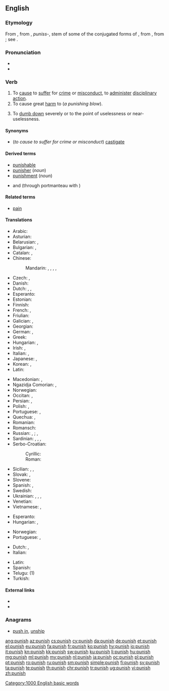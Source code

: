 ==English==

===Etymology===
From {{etyl|enm|en}} {{term|punischen|lang=enm}}, from {{etyl|xno|en}}, {{etyl|fro|en}} ''puniss-'', stem of some of the conjugated forms of {{m|fro|punir}}, from {{etyl|la|en}} {{term|punio|puniō, punīre|to inflict punishment upon|lang=la}}, from {{term|poena||punishment, penalty}}; see {{term|pain}}.

===Pronunciation===
* {{IPA|/ˈpʌnɪʃ/|lang=en}}
* {{audio|en-us-punish.ogg|Audio (US)|lang=en}}

===Verb===
{{en-verb|es}}

# To [[cause]] to [[suffer]] for [[crime]] or [[misconduct]], to [[administer]] [[disciplinary]] [[action]].
# To cause great [[harm]] to (''a punishing blow'').
# {{rfv-sense}} To [[dumb down]] severely or to the point of uselessness or near-uselessness.

====Synonyms====
* (''to cause to suffer for crime or misconduct'') [[castigate]]

====Derived terms====
* [[punishable]]
* [[punisher]] (''noun'')
* [[punishment]] (''noun'')
* {{l|en|telish}} and {{l|en|telishment}} (through portmanteau with {{etyl|grc|en}} {{term|τέλος|||lang=grc}})

====Related terms====
* [[pain]]

====Translations====
{{trans-top|to cause to suffer for crime or misconduct}}
* Arabic: {{t|ar|عاقب|tr=ʿāqaba}}
* Asturian: {{t|ast|castigar}}
* Belarusian: {{t|be|кара́ць|impf|sc=Cyrl}}, {{t|be|пакара́ць|pf|sc=Cyrl}}
* Bulgarian: {{t+|bg|нака́звам|impf}}, {{t|bg|нака́жа|pf|sc=Cyrl}}
* Catalan: {{t+|ca|punir}}, {{t+|ca|castigar}}
* Chinese:
*: Mandarin: {{t+|cmn|懲罰|sc=Hani}}, {{t+|cmn|惩罚|tr=chéngfá|sc=Hani}}, {{t|cmn|處罰|sc=Hani}}, {{t+|cmn|处罚|tr=chǔfá|sc=Hani}}, {{t+|cmn|制裁|tr=zhìcái|sc=Hani}}
* Czech: {{t+|cs|trestat|impf}}, {{t|cs|potrestat|pf}}
* Danish: {{t|da|straffe}}
* Dutch: {{t+|nl|straffen}}, {{t+|nl|afstraffen}}, {{t+|nl|bestraffen}}
* Esperanto: {{t|eo|puni}}
* Estonian: {{t|et|karistama}}
* Finnish: {{t+|fi|rangaista}}
* French: {{t+|fr|punir}}, {{t+|fr|châtier}}
* Friulian: {{t|fur|cjastiâ}}
* Galician: {{t|gl|punir}}, {{t|gl|castigar}}
* Georgian: {{t|ka|დასჯა}}
* German: {{t+|de|bestrafen}}, {{t+|de|strafen}}
* Greek: {{t+|el|τιμωρώ}}
* Hungarian: {{t+|hu|büntet}}, {{t+|hu|megbüntet}}
* Irish: {{t|ga|cuir pionós ar}}, {{t|ga|pionósaigh}}
* Italian: {{t+|it|punire}}, {{t+|it|castigare}}
* Japanese: {{t|ja|罰する|tr=ばっする, bassuru}}, {{t|ja|懲罰|alt=懲罰する|tr=ちょうばつする, chōbatsu suru}}
* Korean: {{t+|ko|벌주다}}, {{t+|ko|징벌하다|sc=Kore}}
* Latin: {{t|la|punire}}
{{trans-mid}}
* Macedonian: {{t|mk|казнува|impf|sc=Cyrl}}, {{t|mk|казни|pf|sc=Cyrl}}
* Ngazidja Comorian: {{t|zdj|âdhiɓu|tr=uâdhibu|alt=uâdhiɓu}}, {{t|zdj|hukumu|alt=uhukumu}}
* Norwegian: {{t|no|straffe}}
* Occitan: {{t+|oc|castigar}}, {{t|oc|punir}}
* Persian: {{t+|fa|ادب کردن|tr=adab kardan|sc=fa-Arab}}, {{t|fa|مجازات کردن|tr=mojâzât kardan|sc=fa-Arab}}
* Polish: {{t+|pl|karać|impf}}, {{t+|pl|ukarać|pf}}
* Portuguese: {{t+|pt|castigar}}, {{t+|pt|punir}}
* Quechua: {{t|qu|maqakuy}}, {{t|qu|wanay}}
* Romanian: {{t+|ro|pedepsi}}
* Romansch: {{t|rm|chastiar}}
* Russian: {{t+|ru|нака́зывать|impf}}, {{t+|ru|наказа́ть|pf}}; {{t+|ru|кара́ть|impf}}, {{t+|ru|покара́ть|pf}}
* Sardinian: {{t|sc|casticare}}, {{t|sc|castigae}}, {{t|sc|castigai}}, {{t|sc|castigare}}
* Serbo-Croatian:
*: Cyrillic: {{t|sh|ка̏знити|impf|sc=Cyrl}}
*: Roman: {{t|sh|kȁzniti|impf}}
* Sicilian: {{t+|scn|castigari}}, {{t+|scn|castijari}}, {{t+|scn|castiari}}
* Slovak: {{t|sk|trestať|impf}}, {{t|sk|potrestať|pf}}
* Slovene: {{t+|sl|kaznovati|impf}}
* Spanish: {{t+|es|castigar}}, {{t+|es|punir}}
* Swedish: {{t+|sv|straffa}}
* Ukrainian: {{t|uk|кара́ти|impf|sc=Cyrl}}, {{t|uk|покара́ти|pf|sc=Cyrl}}, {{t|uk|нака́зувати|impf|sc=Cyrl}}, {{t|uk| наказа́ти|pf|sc=Cyrl}}
* Venetian: {{t|vec|castigar}}
* Vietnamese: {{t+|vi|phạt}}, {{t+|vi|trừng phạt}}
{{trans-bottom}}

{{trans-top|to cause great harm to}}
* Esperanto: {{t|eo|puni}}
* Hungarian: {{t+|hu|bántalmaz}}, {{t+|hu|helybenhagy}}
{{trans-mid}}
* Norwegian: {{t+|no|skade}}
* Portuguese: {{t+|pt|castigar}}, {{t+|pt|punir}}
{{trans-bottom}}

{{trans-top|to dumb down severely or to the point of uselessness or near-uselessness}}
{{trans-mid}}
{{trans-bottom}}

{{checktrans-top}}
* Dutch: {{t-check|nl|straffen}}, {{t-check|nl|afstraffen}}
* Italian: {{t-check|it|punire}}
{{trans-mid}}
* Latin: {{t-check|la|punire}}
* Spanish: {{t-check|es|castigar}}
* Telugu: {{t-check|te|శిక్షించు}} (1)
* Turkish: {{t-check|tr|cezalandırmak}}
{{trans-bottom}}

====External links====
* {{R:Webster 1913}}
* {{R:Century 1911}}

===Anagrams===
* [[push in#English|push in]], [[unship#English|unship]]

[[Category:1000 English basic words]]

[[ang:punish]]
[[az:punish]]
[[cs:punish]]
[[cy:punish]]
[[da:punish]]
[[de:punish]]
[[et:punish]]
[[el:punish]]
[[eu:punish]]
[[fa:punish]]
[[fr:punish]]
[[ko:punish]]
[[hy:punish]]
[[io:punish]]
[[it:punish]]
[[kn:punish]]
[[kk:punish]]
[[sw:punish]]
[[ku:punish]]
[[li:punish]]
[[hu:punish]]
[[mg:punish]]
[[ml:punish]]
[[my:punish]]
[[nl:punish]]
[[ja:punish]]
[[oc:punish]]
[[pl:punish]]
[[pt:punish]]
[[ro:punish]]
[[ru:punish]]
[[sm:punish]]
[[simple:punish]]
[[fi:punish]]
[[sv:punish]]
[[ta:punish]]
[[te:punish]]
[[th:punish]]
[[chr:punish]]
[[tr:punish]]
[[ug:punish]]
[[vi:punish]]
[[zh:punish]]